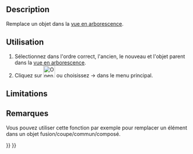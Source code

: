 <languages/>

{{Docnav/fr
|
|[[OpenSCAD_RemoveSubtree/fr|Supprimer objets/enfants]]
|[[OpenSCAD_Workbench/fr|Atelier OpenSCAD]]
|IconL=
|IconR=OpenSCAD_RemoveSubtree.svg
|IconC=Workbench_OpenSCAD.svg
}}

{{GuiCommand/fr
|Name=OpenSCAD ReplaceObject
|Name/fr=OpenSCAD Remplacer un objet
|MenuLocation=OpenSCAD → Remplacer un objet
|Workbenches=[[OpenSCAD_Workbench/fr|OpenSCAD]]
}}

==Description== 

<div class="mw-translate-fuzzy">
Remplace un objet dans la [[Tree_view/fr|vue en arborescence]].
</div>

<span id="Usage"></span>
==Utilisation== 

<div class="mw-translate-fuzzy">
# Sélectionnez dans l'ordre correct, l'ancien, le nouveau et l'objet parent dans la [[Tree_view/fr|vue en arborescence]].
# Cliquez sur [[Image:OpenSCAD_ReplaceObject.svg|32px]] ou choisissez {{KEY|OpenSCAD}} → {{KEY|[[Image:OpenSCAD_ReplaceObject.svg|32px]] Remplacer un objet}} dans le menu principal.
</div>

==Limitations==


<span id="Notes"></span>
==Remarques== 

Vous pouvez utiliser cette fonction par exemple pour remplacer un élément dans un objet fusion/coupe/commun/composé.


{{Docnav/fr
|
|[[OpenSCAD_RemoveSubtree/fr|Supprimer objets/enfants]]
|[[OpenSCAD_Workbench/fr|Atelier OpenSCAD]]
|IconL=
|IconR=OpenSCAD_RemoveSubtree.svg
|IconC=Workbench_OpenSCAD.svg
}}

{{OpenSCAD_Tools_navi{{#translation:}}}}
{{Userdocnavi{{#translation:}}}}